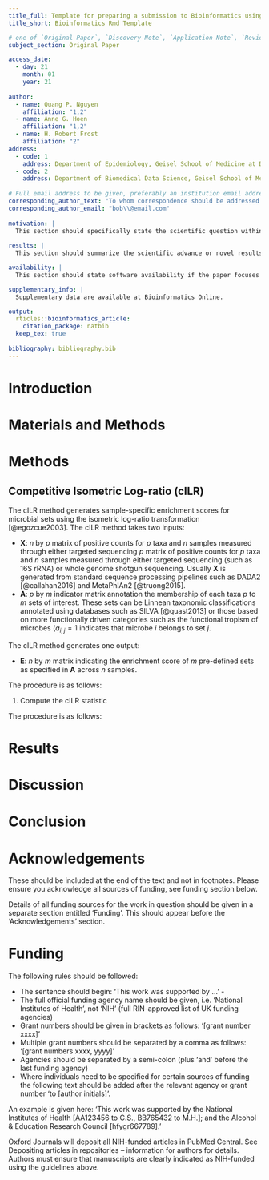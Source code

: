 ```yaml
---
title_full: Template for preparing a submission to Bioinformatics using RMarkdown
title_short: Bioinformatics Rmd Template

# one of `Original Paper`, `Discovery Note`, `Application Note`, `Review`, `Letter to the Editor`, `Conference Paper`    
subject_section: Original Paper

access_date:
  - day: 21
    month: 01
    year: 21
      
author:
  - name: Quang P. Nguyen
    affiliation: "1,2"
  - name: Anne G. Hoen
    affiliation: "1,2"
  - name: H. Robert Frost 
    affiliation: "2"    
address:
  - code: 1
    address: Department of Epidemiology, Geisel School of Medicine at Dartmouth College
  - code: 2
    address: Department of Biomedical Data Science, Geisel School of Medicine at Dartmouth College
 
# Full email address to be given, preferably an institution email address.  
corresponding_author_text: "To whom correspondence should be addressed. E-mail: bob\\@email.com"
corresponding_author_email: "bob\\@email.com"
  
motivation: |
  This section should specifically state the scientific question within the context of the field of study.
  
results: |
  This section should summarize the scientific advance or novel results of the study, and its impact on computational biology.

availability: |
  This section should state software availability if the paper focuses mainly on software development or on the implementation of an algorithm. Examples are: 'Freely available on the web at XXX.' Website implemented in Perl, MySQL and Apache, with all major browsers supported'; or 'Source code and binaries freely available for download at URL, implemented in C++ and supported on linux and MS Windows'. The complete address (URL) should be given. If the manuscript describes new software tools or the implementation of novel algorithms the software must be freely available to non-commercial users. Authors must also ensure that the software is available for a full TWO YEARS following publication. The editors of Bioinformatics encourage authors to make their source code available and, if possible, to provide access through an open source license.

supplementary_info: |
  Supplementary data are available at Bioinformatics Online.

output:
  rticles::bioinformatics_article:
    citation_package: natbib
  keep_tex: true
    
bibliography: bibliography.bib
---
```


# Introduction

# Materials and Methods

# Methods

## Competitive Isometric Log-ratio (cILR)

The cILR method generates sample-specific enrichment scores for microbial sets using the isometric log-ratio transformation [@egozcue2003]. The cILR method takes two inputs:

-   $\mathbf{X}$: $n$ by $p$ matrix of positive counts for $p$ taxa and $n$ samples measured through either targeted sequencing $p$ matrix of positive counts for $p$ taxa and $n$ samples measured through either targeted sequencing (such as 16S rRNA) or whole genome shotgun sequencing. Usually $\mathbf{X}$ is generated from standard sequence processing pipelines such as DADA2 [@callahan2016] and MetaPhlAn2 [@truong2015].
-   $\mathbf{A}$: $p$ by $m$ indicator matrix annotation the membership of each taxa $p$ to $m$ sets of interest. These sets can be Linnean taxonomic classifications annotated using databases such as SILVA [@quast2013] or those based on more functionally driven categories such as the functional tropism of microbes <!--# remember to add source   --> ($a_{i,j} = 1$ indicates that microbe $i$ belongs to set $j$.

The cILR method generates one output:

-   $\mathbf{E}$: $n$ by $m$ matrix indicating the enrichment score of $m$ pre-defined sets as specified in $\mathbf{A}$ across $n$ samples.

The procedure is as follows:

1.  Compute the cILR statistic

The procedure is as follows:\

```{=tex}
\begin{enumerate}
    \item \textbf{Compute the cILR statistic}: Let $\mathbf{M}$ be a $n$ by $m$ matrix of cILR scores. Let $\mathbf{M}_{i,k}$ be cILR scores for set $k$ of sample $i$:   
    $$\mathbf{M}_{i,k} = \sqrt{\frac{\sum_k A_{ik}(p - \sum_k A_{ik})}{p}} \ln \left( \frac{g(\mathbf{X}_{i,j}|\mathbf{A}_{j,k} = 1)}{g(\mathbf{X}_{i,j}|\mathbf{A}_{j,k} \neq 1))} \right)$$
    where $g()$ is the geometric mean. This represents the ratio of the geometric mean of the relative abundance of taxa assigned to set $k$ and remainder taxa.   
    \item \textbf{Compute the cILR statistic on permuted $\mathbf{X}$}: We seek to evaluate the empirical null distribution of the cILR statistic under $H_o$ that relative abundances in $\mathbf{X}$ of members of set $k$ are not enriched compared to those not in set $k$. Let $\mathbf{X}_p$ be the column permuted relative abundance matrix, and $\mathbf{M}_p$ be the corresponding cILR scores generated from $\mathbf{X}_p$. 
    \item \textbf{Fit Gaussian mixture distribution for each column of $\mathbf{M}_p$}
    \item \textbf{Calculate finalized cILR scores as CDF values of the fitted mixture distribution}
\end{enumerate}
```

# Results

# Discussion

# Conclusion

# Acknowledgements {.unnumbered}

These should be included at the end of the text and not in footnotes. Please ensure you acknowledge all sources of funding, see funding section below.

Details of all funding sources for the work in question should be given in a separate section entitled 'Funding'. This should appear before the 'Acknowledgements' section.

# Funding {.unnumbered}

The following rules should be followed:

-   The sentence should begin: 'This work was supported by ...' -
-   The full official funding agency name should be given, i.e. 'National Institutes of Health', not 'NIH' (full RIN-approved list of UK funding agencies)
-   Grant numbers should be given in brackets as follows: '[grant number xxxx]'
-   Multiple grant numbers should be separated by a comma as follows: '[grant numbers xxxx, yyyy]'
-   Agencies should be separated by a semi-colon (plus 'and' before the last funding agency)
-   Where individuals need to be specified for certain sources of funding the following text should be added after the relevant agency or grant number 'to [author initials]'.

An example is given here: 'This work was supported by the National Institutes of Health [AA123456 to C.S., BB765432 to M.H.]; and the Alcohol & Education Research Council [hfygr667789].'

Oxford Journals will deposit all NIH-funded articles in PubMed Central. See Depositing articles in repositories -- information for authors for details. Authors must ensure that manuscripts are clearly indicated as NIH-funded using the guidelines above.
